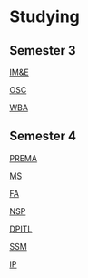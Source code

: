 = Studying =

== Semester 3 ==

[[IM&E]]

[[OSC]]

[[WBA]]

== Semester 4 ==

[[PREMA]]

[[MS]]

[[FA]]

[[NSP]]

[[DPITL]]

[[SSM]]

[[IP]]
